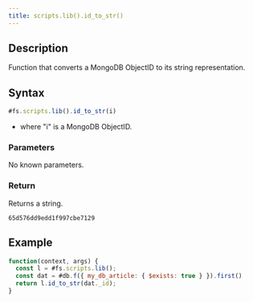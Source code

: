 ```yaml
---
title: scripts.lib().id_to_str()
---
```


## Description

Function that converts a MongoDB ObjectID to its string representation.

## Syntax

```js
#fs.scripts.lib().id_to_str(i)
```

- where "i" is a MongoDB ObjectID.

### Parameters

No known parameters.

### Return

Returns a string.

```
65d576dd9edd1f997cbe7129
```

## Example

```js
function(context, args) {
  const l = #fs.scripts.lib();
  const dat = #db.f({ my_db_article: { $exists: true } }).first()
  return l.id_to_str(dat._id);
}
```
